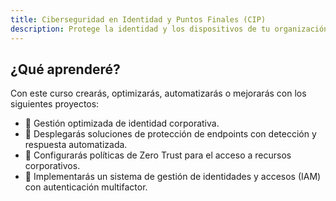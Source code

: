 ```yaml
---
title: Ciberseguridad en Identidad y Puntos Finales (CIP)
description: Protege la identidad y los dispositivos de tu organización
---
```


## ¿Qué aprenderé?

Con este curso crearás, optimizarás, automatizarás o mejorarás con los siguientes proyectos:

- 🚀 Gestión optimizada de identidad corporativa.
- 🚀 Desplegarás soluciones de protección de endpoints con detección y respuesta automatizada.
- 🚀 Configurarás políticas de Zero Trust para el acceso a recursos corporativos.
- 🚀 Implementarás un sistema de gestión de identidades y accesos (IAM) con autenticación multifactor.